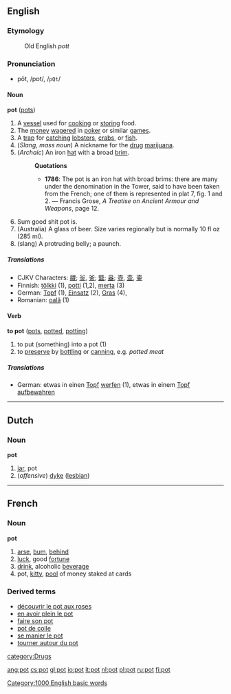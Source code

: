 ==English==

===Etymology===
:Old English ''pott''

===Pronunciation===
*pŏt, /pɒt/, /<tt>pQt</tt>/

====Noun====
'''pot''' ([[pots]])

# A [[vessel]] used for [[cook]]ing or [[store|storing]] food.
# The [[money]] [[wager]]ed in [[poker]] or similar [[game]]s.
# A [[trap]] for [[catch]]ing [[lobster]]s, [[crab]]s, or [[fish]].
# (''Slang, mass noun'') A nickname for the [[drug]] [[marijuana]].
# (''Archaic'') An iron [[hat]] with a broad [[brim]].
#:'''Quotations'''
#:*'''1786''':  The pot is an iron hat with broad brims: there are many under the denomination in the Tower, said to have been taken from the French; one of them is represented in plat 7, fig. 1 and 2. &mdash; Francis Grose, ''A Treatise on Ancient Armour and Weapons'', page 12.
# Sum good shit pot is.
# (Australia) A glass of beer. Size varies regionally but is normally 10 fl oz (285 ml).
# (slang) A protruding belly; a paunch.

=====Translations=====
*CJKV Characters: [[鬷]]; [[釡]], [[釜]]; [[盬]]; [[盎]]; [[壺]], [[壶]], [[壷]]
*Finnish: [[tölkki]] (1), [[potti]] (1,2), [[merta]] (3)
*German: [[Topf]] (1), [[Einsatz]] (2), [[Gras]] (4), 
*Romanian: [[oală]] {{f}} (1)

====Verb====
'''to pot''' ([[pots]], [[potted]], [[potting]])

# to put (something) into a pot (1)
# to [[preserve]] by [[bottle|bottling]] or [[can]]ning, e.g. ''potted meat''

=====Translations=====
*German: etwas in einen [[Topf]] [[werfen]] (1), etwas in einem [[Topf]] [[aufbewahren]]

----
==Dutch==
===Noun===
'''pot''' {{m}}

# [[jar]], pot
# (''offensive'') [[dyke]] ([[lesbian]])

----
==French==
===Noun===
'''pot''' {{m}}

# [[arse]], [[bum]], [[behind]]
# [[luck]], good [[fortune]]
# [[drink]], alcoholic [[beverage]]
# pot, [[kitty]], [[pool]] of money staked at cards

===Derived terms===
*[[découvrir le pot aux roses]]
*[[en avoir plein le pot]]
*[[faire son pot]]
*[[pot de colle]]
*[[se manier le pot]]
*[[tourner autour du pot]]

[[Category:1000 English basic words]]
[[category:Drugs]]

[[ang:pot]]
[[cs:pot]]
[[gl:pot]]
[[io:pot]]
[[it:pot]]
[[nl:pot]]
[[pl:pot]]
[[ru:pot]]
[[fi:pot]]